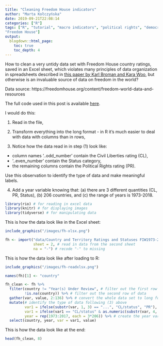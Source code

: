```yaml
---
title: "Cleaning Freedom House indicators"
author: "Marta Kołczyńska"
date: 2019-09-21T22:08:14
categories: ["R"]
tags: ["R", "tutorial", "macro indicators", "political rights", "democracy", "cross-national research",
"Freedom House"]
output:
  blogdown::html_page:
    toc: true
    toc_depth: 4
---
```


How to clean a very untidy data set with Freedom House country ratings, saved in an Excel sheet, which violates many principles of data organization in spreadsheets described in [this paper by Karl Broman and Kara Woo](https://www.tandfonline.com/doi/full/10.1080/00031305.2017.1375989){target="_blank"}, but otherwise is an invaluable source of data on freedom in the world?

Data source: https://freedomhouse.org/content/freedom-world-data-and-resources

The full code used in this post is available [here](https://github.com/mkolczynska/martakolczynska/blob/master/content/post/cleaning-fh-data.Rmd){target="_blank"}.


I would do this:

(1) Read in the file,

(2) Transform everything into the long format - in R it's much easier to deal with data with columns than in rows,

(3) Notice how the data read in in step (1) look like: 
- column names '..odd_number' contain the Civil Liberties rating (CL), 
- '..even_number' contain the Status category, 
- the remaining columns contain the Political Rights rating (PR). 

Use this observation to identify the type of data and make meaningful labels.

(4) Add a year variable knowing that: (a) there are 3 different quantities (CL, PR, Status), (b) 206 countries, and (c) the range of years is 1973-2018.


```r
library(rio) # for reading in excel data
library(knitr) # for displaying images
library(tidyverse) # for manipulating data
```

This is how the data look like in the Excel sheet:

```r
include_graphics("/images/fh-xlsx.png")
```

```r
fh <- import("data/Country and Territory Ratings and Statuses FIW1973-2018.xlsx", 
             sheet = 2, # read in data from the second sheet
             na = "-") # recode "-" to missing
```

This is how the data look like after loading to R:

```r
include_graphics("/images/fh-readxlsx.png")
```


```r
names(fh)[1] <- "country"

fh_clean <- fh %>%
  filter(country != "Year(s) Under Review", # filter out the first row of data
         !is.na(country)) %>% # filter out the second row of data
  gather(var, value, 2:136) %>% # convert the whole data set to long format
  mutate(# identify the type of data following (3) above
         var1 = ifelse(substr(var, 1, 3) == "...", "CL/status", "PR"),
         var1 = ifelse(var1 == "CL/status" & as.numeric(substr(var, 4, 6)) %in% 2 == 0, "Status", "CL"),
         year = rep(1973:2017, each = 3*206)) %>% # create the year variable following (4) aboce
  select(country, year, var = var1, value)
```

This is how the data look like at the end:

```r
head(fh_clean, 8)
```

